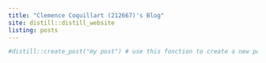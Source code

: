 ```yaml
---
title: "Clemence Coquillart (212667)'s Blog"
site: distill::distill_website
listing: posts
---
```


```r
#distill::create_post("my post") # use this fonction to create a new post
```

